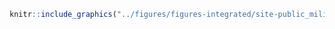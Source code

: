 <!-- #### Sites d’intérêt - Public - Milieux protégés {-} -->


<!-- -------------------------------------------------- -->

```r
knitr::include_graphics("../figures/figures-integrated/site-public_milieu_protege.png")
```

<br>
